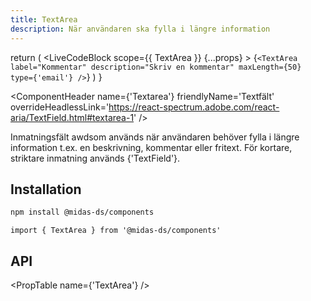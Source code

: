 ```yaml
---
title: TextArea
description: När användaren ska fylla i längre information
---
```



  return (
    <LiveCodeBlock
      scope={{ TextArea }}
      {...props}
    >
      {`<TextArea
          label="Kommentar"
          description="Skriv en kommentar"
          maxLength={50}
          type={'email'}
      />`}
    </LiveCodeBlock>
  )
}

<ComponentHeader
  name={'Textarea'}
  friendlyName='Textfält'
  overrideHeadlessLink='https://react-spectrum.adobe.com/react-aria/TextField.html#textarea-1'
/>

Inmatningsfält awdsom används när användaren behöver fylla i längre information t.ex. en beskrivning, kommentar eller fritext. För kortare, striktare inmatning används <Link href='/components/textfield'>{'TextField'}</Link>.

<Example hideCode />

## Installation

```bash npm2yarn
npm install @midas-ds/components
```

```tsx
import { TextArea } from '@midas-ds/components'
```

<Example hideExample />

## API

<PropTable name={'TextArea'} />
